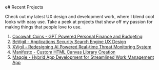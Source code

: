 e# Recent Projects

Check out my latest UX design and development work, where I blend cool looks with easy use. Take a peek at projects that show off my passion for making things that people love to use.

1. [Cocowah Coins - GPT Powered Personal Finance and Budgeting](/projects/coins)
2. [BeVigil - Applications Security Search Engine UX Design](/projects/bevigil)
3. [XVigil - Redesigning AI Powered Real-time Threat Monitoring System](/projects/xvigil)
4. [Manifesto - Custom HTML Canvas Library Creation](/projects/manifesto)
5. [Maqqie - Hybrid App Development for Streamlined Work Management App](/projects/maqqie)
